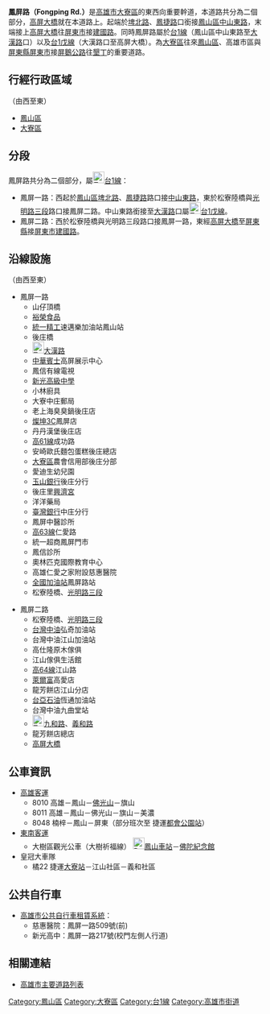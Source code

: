 {{Infobox TwRoad2
|bgcolorh=DARKGREEN
|colorh=white
|code=
|name=鳳屏路
|enname=Fongping Rd.
|level=省道[[File:TW_PHW1e.svg|23px]]、<br>省道[[File:TW_PHW1.svg|23px]]
|length=
|sec=一路<small>（[[鳳山區|鳳山]]、[[大寮區|大寮區]]）</small><br>二路<small>（[[大寮區|大寮區]]）</small>
|lastext=
|line=
|start=[[埤北路|埤北路]]、[[鳳捷路|鳳捷路]]
|end=[[高屏大橋|高屏大橋]]
|junc=[[大漢路|大漢路]]、[[成功路_(大寮區)|成功路]]、<br/>[[仁愛路_(大寮區)|仁愛路]]、松寮陸橋、<br/>[[光明路_(大寮區)|光明路三段]]、[[江山路_(大寮區)|江山路]]、<br/>[[九大路|九大路]]、[[義和路_(大寮區)|義和路]]
|img=
|cap=
|size=
|left=[[中山路_(鳳山區)|中山東路]]
|right=[[高屏大橋|高屏大橋]]
|leftdirection=W
|rightdirection=E
|SN=[[台1戊線|台1戊線]]<br>（[[中山路_(鳳山區)|中山東路]]－'''鳳屏一路'''－[[台1線|台1線]]）
|SNtype=ph
|SNNum=1e
|SN2=[[台1線|台1線]]<br>（[[大漢路|大漢路]]－'''鳳屏路'''－[[建國路_(屏東市)|建國路]]）
|SN2type=ph
|SN2Num=1
|SN3=
|SN3type=
|SN3Num=
}}
'''鳳屏路（Fongping Rd.）'''是[[高雄市|高雄市]][[大寮區|大寮區]]的東西向重要幹道，本道路共分為二個部分，[[高屏大橋|高屏大橋]]就在本道路上。起端於[[埤北路|埤北路]]、[[鳳捷路|鳳捷路]]口銜接[[鳳山區|鳳山區]][[中山路_(鳳山區)|中山東路]]，末端接上[[高屏大橋|高屏大橋]]往[[屏東市|屏東市]]接[[建國路_(屏東市)|建國路]]。同時鳳屏路屬於[[台1線|台1線]]（鳳山區中山東路至[[大漢路|大漢路]]口）以及[[台1線|台1戊線]]（大漢路口至高屏大橋）。為[[大寮區|大寮區]]往來[[鳳山區|鳳山區]]、高雄市區與[[屏東縣|屏東縣]][[屏東市|屏東市]]接[[屏鵝公路|屏鵝公路]]往[[墾丁|墾丁]]的重要道路。

== 行經行政區域 ==
（由西至東）
* [[鳳山區|鳳山區]]
* [[大寮區|大寮區]]

== 分段 ==
鳳屏路共分為二個部分，屬[[File:TW_PHW1.svg|23px]][[台1線|台1線]]：
* 鳳屏一路：西起於[[鳳山區|鳳山區]][[埤北路|埤北路]]、[[鳳捷路|鳳捷路]]路口接[[中山路_(鳳山區)|中山東路]]，東於松寮陸橋與[[光明路_(大寮區)|光明路三段]]路口接鳳屏二路。中山東路銜接至[[大漢路|大漢路]]口屬[[File:TW_PHW1e.svg|23px]][[台1線|台1戊線]]。
* 鳳屏二路：西於松寮陸橋與光明路三段路口接鳳屏一路，東經[[高屏大橋|高屏大橋]]至[[屏東縣|屏東縣]]接[[屏東市|屏東市]][[建國路_(屏東市)|建國路]]。

== 沿線設施 ==
（由西至東）
* 鳳屏一路
** 山仔頂橋
** [[裕榮食品|裕榮食品]]
** [[統一精工|統一精工]]速邁樂加油站鳳山站
** 後庄橋
** [[File:TW_PHW1.svg|23px]][[大漢路|大漢路]]
** [[梅賽德斯-賓士|中華賓士]]高屏展示中心
** 鳳信有線電視
** [[新光高級中學|新光高級中學]]
**小林廚具
** 大寮中庄郵局
** 老上海臭臭鍋後庄店
** [[燦坤|燦坤3C]]鳳屏店
** 丹丹漢堡後庄店
** [[高雄市鄉道列表|高61線]]成功路
** 安崎歐氏麵包蛋糕後庄總店
** [[大寮區|大寮區]]農會信用部後庄分部
** 愛迪生幼兒園
** [[玉山銀行|玉山銀行]]後庄分行
** 後庄里[[大寮後庄興濟宮|興濟宮]]
** 洋洋藥局
** [[臺灣銀行|臺灣銀行]]中庄分行
** 鳳屏中醫診所
** [[高雄市鄉道列表|高63線]]仁愛路
** 統一超商鳳屏門市
** 鳳信診所
** 奧林匹克國際教育中心
** 高雄仁愛之家附設慈惠醫院
** [[全國加油站|全國加油站]]鳳屏路站
** 松寮陸橋、[[光明路_(大寮區)|光明路三段]]

* 鳳屏二路
** 松寮陸橋、[[光明路_(大寮區)|光明路三段]]
** [[台灣中油|台灣中油]]弘奇加油站
** 台灣中油江山加油站
** 高仕隆原木傢俱
** 江山傢俱生活館
** [[高雄市鄉道列表|高64線]]江山路
** [[萊爾富|萊爾富]]高愛店
** 龍芳餅店江山分店
** [[台塑關係企業|台亞石油]]恆通加油站
** 台灣中油九曲堂站
** [[File:TW_PHW29.svg|23px]][[九和路|九和路]]、[[義和路_(大寮區)|義和路]]
** 龍芳餅店總店
** [[高屏大橋|高屏大橋]]

== 公車資訊 ==
* [[高雄客運|高雄客運]]
** 8010 高雄－鳳山－[[佛光山|佛光山]]－旗山
** 8011 高雄－鳳山－佛光山－旗山－美濃
** 8048 楠梓－鳳山－屏東（部分班次至<!-- 注释出：[[File:Kaohsiung_Metro_Logo(Logo_Only).svg|23px]] -->捷運[[都會公園站_(臺灣)|都會公園站]]）
* [[東南客運|東南客運]]
** 大樹區觀光公車（大樹祈福線） [[File:ROC_Taiwan_Railways_Administration_Logo.svg|23px]][[鳳山車站|鳳山車站]]－[[佛光山|佛陀紀念館]]
* 皇冠大車隊
** 橘22 <!-- 注释出：[[File:Kaohsiung_Metro_Logo(Logo_Only).svg|25px]] -->捷運[[大寮站|大寮站]]－江山社區－義和社區

== 公共自行車 ==
* [[高雄市公共自行車租賃系統|高雄市公共自行車租賃系統]]：
** 慈惠醫院：鳳屏一路509號(前)
** 新光高中：鳳屏一路217號(校門左側人行道)

== 相關連結 ==
* [[高雄市主要道路列表|高雄市主要道路列表]]

{{高雄市重要道路}}
{{DEFAULTSORT:鳳屏路}}
[[Category:鳳山區|Category:鳳山區]]
[[Category:大寮區|Category:大寮區]]
[[Category:台1線|Category:台1線]]
[[Category:高雄市街道|Category:高雄市街道]]
